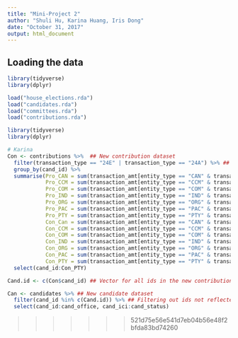 ```yaml
---
title: "Mini-Project 2"
author: "Shuli Hu, Karina Huang, Iris Dong"
date: "October 31, 2017"
output: html_document
---
```



## Loading the data

```r
library(tidyverse)
library(dplyr)
```

```r
load("house_elections.rda")
load("candidates.rda")
load("committees.rda")
load("contributions.rda")
```

```r
library(tidyverse)
library(dplyr)
```


```r
# Karina
Con <- contributions %>%  ## New contribution dataset 
  filter(transaction_type == "24E" | transaction_type == "24A") %>% ## Filtering for transaction type: advocating and opposing election
  group_by(cand_id) %>% 
  summarise(Pro_CAN = sum(transaction_amt[entity_type == "CAN" & transaction_type == "24E"]), ## Summarise independent expediture by transaction types and entity (payee) types
            Pro_CCM = sum(transaction_amt[entity_type == "CCM" & transaction_type == "24E"]),
            Pro_COM = sum(transaction_amt[entity_type == "COM" & transaction_type == "24E"]),
            Pro_IND = sum(transaction_amt[entity_type == "IND" & transaction_type == "24E"]),
            Pro_ORG = sum(transaction_amt[entity_type == "ORG" & transaction_type == "24E"]),
            Pro_PAC = sum(transaction_amt[entity_type == "PAC" & transaction_type == "24E"]),
            Pro_PTY = sum(transaction_amt[entity_type == "PTY" & transaction_type == "24E"]),
            Con_Can = sum(transaction_amt[entity_type == "CAN" & transaction_type == "24A"]),
            Con_CCM = sum(transaction_amt[entity_type == "CCM" & transaction_type == "24A"]),
            Con_COM = sum(transaction_amt[entity_type == "COM" & transaction_type == "24A"]),
            Con_IND = sum(transaction_amt[entity_type == "IND" & transaction_type == "24A"]),
            Con_ORG = sum(transaction_amt[entity_type == "ORG" & transaction_type == "24A"]),
            Con_PAC = sum(transaction_amt[entity_type == "PAC" & transaction_type == "24A"]),
            Con_PTY = sum(transaction_amt[entity_type == "PTY" & transaction_type == "24A"])) %>%
  select(cand_id:Con_PTY)

Cand.id <- c(Con$cand_id) ## Vector for all ids in the new contribution dataset

Can <- candidates %>% ## New candidate dataset
  filter(cand_id %in% c(Cand.id)) %>% ## Filtering out ids not reflected in the contribution dataset
  select(cand_id:cand_office, cand_ici:cand_status) 
```





















































>>>>>>> 521d75e56e541d7eb04b56e48f2bfda83bd74260
